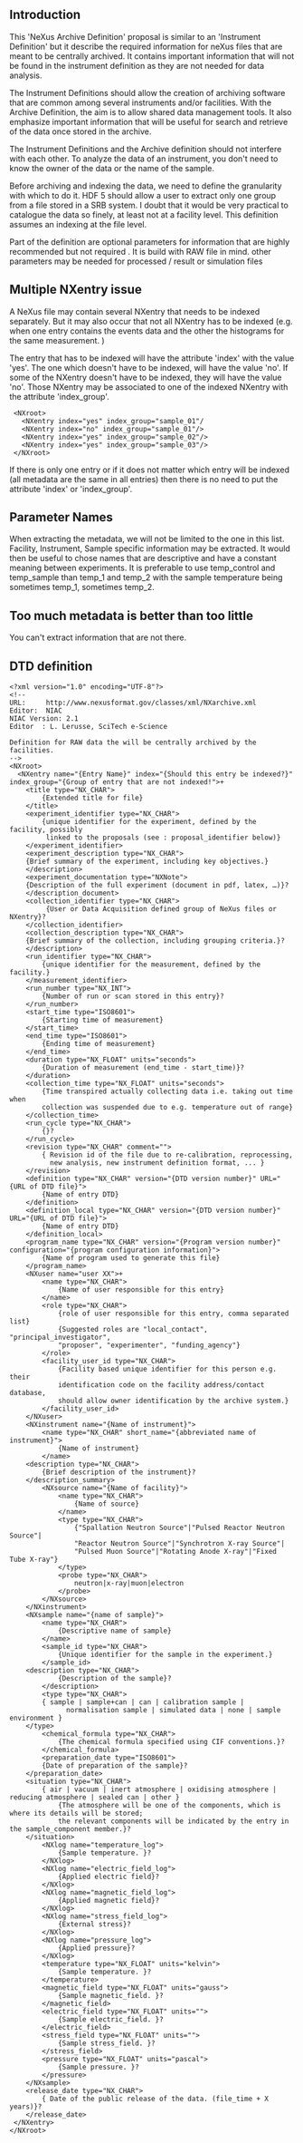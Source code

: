 == Introduction ==

This 'NeXus Archive Definition' proposal is similar to an 'Instrument Definition' but it describe the required information for neXus files that are meant to be centrally archived. It contains important information that will not be found in the instrument definition as they are not needed for data analysis. 

The Instrument Definitions should allow the creation of archiving software that are common among several instruments and/or facilities. With the Archive Definition, the aim is to allow shared data management tools. It also emphasize important information that will be useful for search and retrieve of the data once stored in the archive.

The Instrument Definitions and the Archive definition should not interfere with each other. To analyze the data of an instrument, you don't need to know the owner of the data or the name of the sample. 

Before archiving and indexing the data, we need to define the granularity with which to do it. HDF 5 should allow a user to extract only one group from a file stored in a SRB system. I doubt that it would be very practical to catalogue the data so finely, at least not at a facility level. This definition assumes an indexing at the file level. 

Part of the definition are optional parameters for information that are highly recommended but not required . It is build with RAW file in mind. other parameters may be needed for processed / result or simulation files

== Multiple NXentry issue ==

A NeXus file may contain several NXentry that needs to be indexed separately. But it may also occur that not all NXentry has to be indexed (e.g. when one entry contains the events data and the other the histograms for the same measurement. )

The entry that has to be indexed will have the attribute 'index' with the value 'yes'. The one which doesn't have to be indexed, will have the value 'no'.  If some of the NXentry doesn't have to be indexed, they will have the value 'no'. Those NXentry may be associated to one of the indexed NXentry with the attribute 'index_group'. 
<pre>
 <NXroot>
   <NXentry index="yes" index_group="sample_01"/
   <NXentry index="no" index_group="sample_01"/>
   <NXentry index="yes" index_group="sample_02"/>
   <NXentry index="yes" index_group="sample_03"/>
 </NXroot>
</pre>

If there is only one entry or if it does not matter which entry will be indexed (all metadata are the same in all entries) then there is no need to put the attribute 'index' or 'index_group'.

== Parameter Names ==

When extracting the metadata, we will not be limited to the one in this list. Facility, Instrument, Sample specific information may be extracted. It would then be useful to chose names that are descriptive and have a constant meaning between experiments. 
It is preferable to use temp_control and temp_sample than temp_1 and temp_2 with the sample temperature being sometimes temp_1, sometimes temp_2. 

== Too much metadata is better than too little ==

You can't extract information that are not there. 

== DTD definition ==
<pre>
<?xml version="1.0" encoding="UTF-8"?>
<!--
URL:     http://www.nexusformat.gov/classes/xml/NXarchive.xml
Editor:  NIAC
NIAC Version: 2.1
Editor  : L. Lerusse, SciTech e-Science

Definition for RAW data the will be centrally archived by the facilities.
-->
<NXroot>
  <NXentry name="{Entry Name}" index="{Should this entry be indexed?}" index_group="{Group of entry that are not indexed!">+
    <title type="NX_CHAR">
        {Extended title for file}
    </title> 
    <experiment_identifier type="NX_CHAR">
        {unique identifier for the experiment, defined by the facility, possibly 
         linked to the proposals (see : proposal_identifier below)}
    </experiment_identifier>
    <experiment_description type="NX_CHAR">
	{Brief summary of the experiment, including key objectives.}
    </description>
    <experiment_documentation type="NXNote">
	{Description of the full experiment (document in pdf, latex, …)}?
    </description_document>
    <collection_identifier type="NX_CHAR">
         {User or Data Acquisition defined group of NeXus files or NXentry}?
    </collection_identifier>
    <collection_description type="NX_CHAR">
	{Brief summary of the collection, including grouping criteria.}?
    </description>
    <run_identifier type="NX_CHAR">
        {unique identifier for the measurement, defined by the facility.}
    </measurement_identifier>
    <run_number type="NX_INT">
        {Number of run or scan stored in this entry}?
    </run_number>
    <start_time type="ISO8601">
        {Starting time of measurement}
    </start_time>
    <end_time type="ISO8601">
        {Ending time of measurement}
    </end_time>
    <duration type="NX_FLOAT" units="seconds">
        {Duration of measurement (end_time - start_time)}?
    </duration>
    <collection_time type="NX_FLOAT" units="seconds">
    	{Time transpired actually collecting data i.e. taking out time when 
    	collection was suspended due to e.g. temperature out of range}
    </collection_time>
    <run_cycle type="NX_CHAR">
        {}?
    </run_cycle>   
    <revision type="NX_CHAR" comment="">
    	{ Revision id of the file due to re-calibration, reprocessing, 
    	  new analysis, new instrument definition format, ... }
    </revision>
    <definition type="NX_CHAR" version="{DTD version number}" URL="{URL of DTD file}">
        {Name of entry DTD}
    </definition>
    <definition_local type="NX_CHAR" version="{DTD version number}" URL="{URL of DTD file}">
        {Name of entry DTD}
    </definition_local>
    <program_name type="NX_CHAR" version="{Program version number}" configuration="{program configuration information}">
        {Name of program used to generate this file}
    </program_name>
    <NXuser name="user XX">+
        <name type="NX_CHAR">
            {Name of user responsible for this entry}
        </name>
        <role type="NX_CHAR">
            {role of user responsible for this entry, comma separated list}
            {Suggested roles are "local_contact", "principal_investigator", 
            "proposer", "experimenter", "funding_agency"}
        </role>
        <facility_user_id type="NX_CHAR">
            {Facility based unique identifier for this person e.g. their 
            identification code on the facility address/contact database, 
            should allow owner identification by the archive system.}
        </facility_user_id>
    </NXuser>
    <NXinstrument name="{Name of instrument}">
        <name type="NX_CHAR" short_name="{abbreviated name of instrument}">
            {Name of instrument}
        </name>
 	<description type="NX_CHAR">
		{Brief description of the instrument}?
	</description_summary>
        <NXsource name="{Name of facility}">
            <name type="NX_CHAR">
                {Name of source}
            </name>
            <type type="NX_CHAR">
                {"Spallation Neutron Source"|"Pulsed Reactor Neutron Source"| 
                "Reactor Neutron Source"|"Synchrotron X-ray Source"|
                "Pulsed Muon Source"|"Rotating Anode X-ray"|"Fixed Tube X-ray"}
            </type>
            <probe type="NX_CHAR">
                neutron|x-ray|muon|electron
            </probe>
        </NXsource>
    </NXinstrument>
    <NXsample name="{name of sample}">
        <name type="NX_CHAR">
            {Descriptive name of sample}
        </name>
        <sample_id type="NX_CHAR">
            {Unique identifier for the sample in the experiment.}
        </sample_id>
	<description type="NX_CHAR">
            {Description of the sample}?
        </description>
        <type type="NX_CHAR">
	    { sample | sample+can | can | calibration sample | 
              normalisation sample | simulated data | none | sample environment }
	</type>
        <chemical_formula type="NX_CHAR">
            {The chemical formula specified using CIF conventions.}?
        </chemical_formula>
        <preparation_date type="ISO8601">
	    {Date of preparation of the sample}?
	</preparation_date>
	<situation type="NX_CHAR">
	    { air | vacuum | inert atmosphere | oxidising atmosphere | reducing atmosphere | sealed can | other }
            {The atmosphere will be one of the components, which is where its details will be stored; 
            the relevant components will be indicated by the entry in the sample_component member.}?
	</situation>
        <NXlog name="temperature_log"> 
            {Sample temperature. }? 
        </NXlog>
        <NXlog name="electric_field_log"> 
            {Applied electric field}? 
        </NXlog>
        <NXlog name="magnetic_field_log"> 
            {Applied magnetic field}? 
        </NXlog>
        <NXlog name="stress_field_log"> 
            {External stress}? 
        </NXlog>
        <NXlog name="pressure_log"> 
            {Applied pressure}?  
        </NXlog> 
        <temperature type="NX_FLOAT" units="kelvin">
            {Sample temperature. }? 
        </temperature>
        <magnetic_field type="NX_FLOAT" units="gauss">
            {Sample magnetic_field. }? 
        </magnetic_field>
        <electric_field type="NX_FLOAT" units="">
            {Sample electric_field. }? 
        </electric_field>
        <stress_field type="NX_FLOAT" units="">
            {Sample stress_field. }? 
        </stress_field>
        <pressure type="NX_FLOAT" units="pascal">
            {Sample pressure. }? 
        </pressure>
    </NXsample>
    <release_date type="NX_CHAR"> 	   	 
    	{ Date of the public release of the data. (file_time + X years)}?
    </release_date>		
 </NXentry>
</NXroot>
</pre>